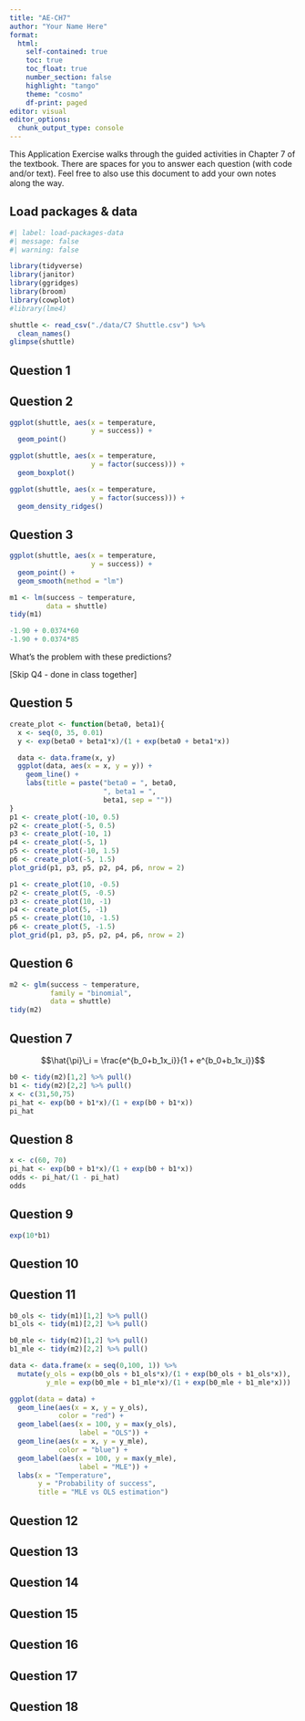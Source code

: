```yaml
---
title: "AE-CH7"
author: "Your Name Here"
format: 
  html:
    self-contained: true
    toc: true
    toc_float: true
    number_section: false
    highlight: "tango"
    theme: "cosmo"
    df-print: paged
editor: visual
editor_options: 
  chunk_output_type: console
---
```


This Application Exercise walks through the guided activities in Chapter 7 of the textbook. There are spaces for you to answer each question (with code and/or text). Feel free to also use this document to add your own notes along the way.

## Load packages & data

```r
#| label: load-packages-data
#| message: false
#| warning: false

library(tidyverse)
library(janitor)
library(ggridges)
library(broom)
library(cowplot)
#library(lme4)

shuttle <- read_csv("./data/C7 Shuttle.csv") %>% 
  clean_names()
glimpse(shuttle)
```

## Question 1

## Question 2

```r
ggplot(shuttle, aes(x = temperature,
                    y = success)) +
  geom_point()

ggplot(shuttle, aes(x = temperature,
                    y = factor(success))) +
  geom_boxplot()

ggplot(shuttle, aes(x = temperature,
                    y = factor(success))) +
  geom_density_ridges()
```

## Question 3

```r
ggplot(shuttle, aes(x = temperature,
                    y = success)) +
  geom_point() +
  geom_smooth(method = "lm")

m1 <- lm(success ~ temperature, 
         data = shuttle)
tidy(m1)

-1.90 + 0.0374*60
-1.90 + 0.0374*85
```

What's the problem with these predictions?

\[Skip Q4 - done in class together\]

## Question 5

```r


create_plot <- function(beta0, beta1){
  x <- seq(0, 35, 0.01)
  y <- exp(beta0 + beta1*x)/(1 + exp(beta0 + beta1*x))

  data <- data.frame(x, y)
  ggplot(data, aes(x = x, y = y)) +
    geom_line() +
    labs(title = paste("beta0 = ", beta0,
                       ", beta1 = ",
                       beta1, sep = ""))
}
p1 <- create_plot(-10, 0.5)
p2 <- create_plot(-5, 0.5)
p3 <- create_plot(-10, 1)
p4 <- create_plot(-5, 1)
p5 <- create_plot(-10, 1.5)
p6 <- create_plot(-5, 1.5)
plot_grid(p1, p3, p5, p2, p4, p6, nrow = 2)

p1 <- create_plot(10, -0.5)
p2 <- create_plot(5, -0.5)
p3 <- create_plot(10, -1)
p4 <- create_plot(5, -1)
p5 <- create_plot(10, -1.5)
p6 <- create_plot(5, -1.5)
plot_grid(p1, p3, p5, p2, p4, p6, nrow = 2)
```

## Question 6

```r
m2 <- glm(success ~ temperature, 
          family = "binomial",
          data = shuttle)
tidy(m2)
```

## Question 7

$$\hat{\pi}\_i = \frac{e^{b_0+b_1x_i}}{1 + e^{b_0+b_1x_i}}$$

```r
b0 <- tidy(m2)[1,2] %>% pull()
b1 <- tidy(m2)[2,2] %>% pull()
x <- c(31,50,75)
pi_hat <- exp(b0 + b1*x)/(1 + exp(b0 + b1*x))
pi_hat
```

## Question 8

```r
x <- c(60, 70)
pi_hat <- exp(b0 + b1*x)/(1 + exp(b0 + b1*x))
odds <- pi_hat/(1 - pi_hat)
odds
```

## Question 9

```r
exp(10*b1)
```

## Question 10

## Question 11

```r
b0_ols <- tidy(m1)[1,2] %>% pull()
b1_ols <- tidy(m1)[2,2] %>% pull()

b0_mle <- tidy(m2)[1,2] %>% pull()
b1_mle <- tidy(m2)[2,2] %>% pull()

data <- data.frame(x = seq(0,100, 1)) %>% 
  mutate(y_ols = exp(b0_ols + b1_ols*x)/(1 + exp(b0_ols + b1_ols*x)),
         y_mle = exp(b0_mle + b1_mle*x)/(1 + exp(b0_mle + b1_mle*x)))

ggplot(data = data) +
  geom_line(aes(x = x, y = y_ols), 
            color = "red") +
  geom_label(aes(x = 100, y = max(y_ols),
                 label = "OLS")) +
  geom_line(aes(x = x, y = y_mle), 
            color = "blue") +
  geom_label(aes(x = 100, y = max(y_mle),
                 label = "MLE")) +
  labs(x = "Temperature",
       y = "Probability of success",
       title = "MLE vs OLS estimation")


```

## Question 12

## Question 13

## Question 14

## Question 15

## Question 16

## Question 17

## Question 18
